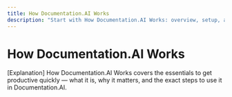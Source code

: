 ```yaml
---
title: How Documentation.AI Works
description: "Start with How Documentation.AI Works: overview, setup, and first steps in Documentation.AI."
---
```


# How Documentation.AI Works

[Explanation] How Documentation.AI Works covers the essentials to get productive quickly — what it is, why it matters, and the exact steps to use it in Documentation.AI.
